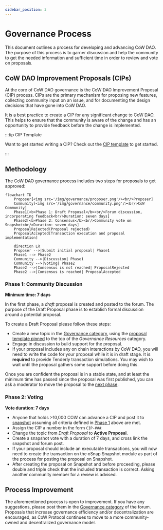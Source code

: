 ```yaml
---
sidebar_position: 3
---
```



# Governance Process

<Living />

This document outlines a process for developing and advancing CoW DAO. The purpose of this process is to garner discussion and help the community to get the needed information and sufficient time in order to review and vote on proposals.

## CoW DAO Improvement Proposals (CIPs)

At the core of CoW DAO governance is the CoW DAO Improvement Proposal (CIP) process. CIPs are the primary mechanism for proposing new features, collecting community input on an issue, and for documenting the design decisions that have gone into CoW DAO.

It is a best practice to create a CIP for any significant change to CoW DAO. This helps to ensure that the community is aware of the change and has an opportunity to provide feedback before the change is implemented.

:::tip CIP Template

Want to get started writing a CIP? Check out the [CIP template](template) to get started.

:::

## Methodology

The CoW DAO governance process includes two steps for proposals to get approved:

```mermaid
flowchart TD
    Proposer[<img src='/img/governance/proposer.png'/><br/>Proposer]
    Community[<img src='/img/governance/community.png'/><br/>CoW Community]
    Phase1[<b>Phase 1: Draft Proposal</b><br/>Forum discussion, incorporating feedback<br/>Duration: seven days]
    Phase2[<b>Phase 2: Consensus</b><br/>Community vote on Snapshot<br/>Duration: seven days]
    ProposalRejected(Proposal rejected)
    ProposalAccepted[Transaction execution and proposal implementation]

    direction LR
    Proposer -->|Submit initial proposal| Phase1
    Phase1 --> Phase2
    Community -->|Discussion| Phase1
    Community -->|Voting| Phase2
    Phase2 -->|Consensus is not reached| ProposalRejected
    Phase2 -->|Consensus is reached| ProposalAccepted
```

### Phase 1: Community Discussion

**Minimum time: 7 days**

In the first phase, a *draft* proposal is created and posted to the forum. The purpose of the Draft Proposal phase is to establish formal discussion around a potential proposal.

To create a Draft Proposal please follow these steps:

- Create a new topic in the [Governance category](https://forum.cow.fi/c/cow-improvement-proposals-cip/6/none), using the [proposal template pinned](https://forum.cow.fi/t/cip-0-template/28) to the top of the _Governance Resources_ category.
- Engage in discussion to build support for the proposal.
- If your proposal includes any on chain interactions by CoW DAO, you will need to write the code for your proposal while it is in draft stage. It is **required** to provide Tenderly transaction simulations. You may wish to wait until the proposal gathers some support before doing this.

Once you are confident the proposal is in a stable state, and at least the minimum time has passed since the proposal was first published, you can ask a moderator to move the proposal to the [next phase](#phase-2-voting).

### Phase 2: Voting

**Vote duration: 7 days**

- Anyone that holds >10,000 COW can advance a CIP and post it to [snapshot](https://snapshot.org/#/cow.eth) assuming all criteria defined in [Phase 1](#phase-1-community-discussion) above are met.
- Assign the CIP a number in the form `CIP-###`.
- Change the topic from _Draft Proposal_ to **Active Proposal**.
- Create a snapshot vote with a duration of 7 days, and cross link the snapshot and forum post.
- If your proposal should include an executable transactions, you will now need to create the transaction on the oSnap Snapshot module as part of the process for posting the proposal on Snapshot.
- After creating the proposal on Snapshot and before proceeding, please double and triple check that the included transaction is correct. Asking another community member for a review is advised.

## Process Improvement

The aforementioned process is open to improvement. If you have any suggestions, please post them in the [Governance category](https://forum.cow.fi/c/cow-improvement-proposals-cip/6/none) of the forum. Proposals that increase governance efficiency and/or decentralization are encouraged, as CoW Protocol continues to move to a more community-owned and decentralized governance model.
